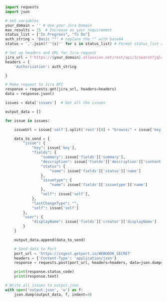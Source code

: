 ```python showLineNumbers
import requests
import json

# Set variables
your_domain = '' # Use your Jira Domain
max_results = 15  # Increase as your requirement
status_list = ["In Progress", "To Do"]
auth_string = 'Basic ""' # replace the "" with base64
status = ','.join(f'"{s}"' for s in status_list) # Format status_list as string

# Set up headers and URL for Jira request
jira_url = f'https://{your_domain}.atlassian.net/rest/api/3/search?jql=status%20in%20({status})&maxResults={max_results}&expand=changelog'
headers = {
    'Authorization': auth_string

}

# Make request to Jira API
response = requests.get(jira_url, headers=headers)
data = response.json()

issues = data['issues']  # Get all the issues

output_data = []

for issue in issues:

    issueUrl = issue['self'].split('rest')[0] + "browse/" + issue['key']

    data_to_send = {
        "issue": {
            "key": issue['key'],
            "fields": {
                "summary": issue['fields']['summary'],
                "description": issue['fields']['description']['content'][0]['content'][0]['text'] if issue['fields']['description'] else None,
                "status": {
                    "name": issue['fields']['status']['name']
                },
                "issuetype": {
                    "name": issue['fields']['issuetype']['name']
                },
                "self": issue['self'],
            },
            "lastChangeType": "",
            "self": issue['self']
        },
        "user": {
            "displayName": issue['fields']['creator']['displayName']
        }
    }

    output_data.append(data_to_send)

    # Send data to Port
    port_url = 'https://ingest.getport.io/WEBHOOK_SECRET'
    headers = {'Content-Type': 'application/json'}
    response = requests.post(port_url, headers=headers, data=json.dumps(data_to_send))

    print(response.status_code)
    print(response.text)

# Write all issues to output.json
with open('output.json', 'w') as f:
    json.dump(output_data, f, indent=4)

```
